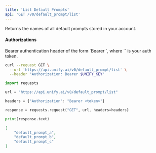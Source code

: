 ```yaml
---
title: 'List Default Prompts'
api: 'GET /v0/default_prompt/list'
---
```

Returns the names of all default prompts stored in your account.

#### Authorizations

<ParamField header="Authorization" type="string" required="true">
  Bearer authentication header of the form `Bearer <token>`, where `<token>` is your auth token.
</ParamField>

<RequestExample>

```bash cURL
curl --request GET \
  --url 'https://api.unify.ai/v0/default_prompt/list' \
  --header "Authorization: Bearer $UNIFY_KEY"
```

```python Python
import requests

url = "https://api.unify.ai/v0/default_prompt/list"

headers = {"Authorization": "Bearer <token>"}

response = requests.request("GET", url, headers=headers)

print(response.text)
```

</RequestExample>
<ResponseExample>

```json 200
[
    "default_prompt_a",
    "default_prompt_b",
    "default_prompt_c"
]
```

</ResponseExample>
